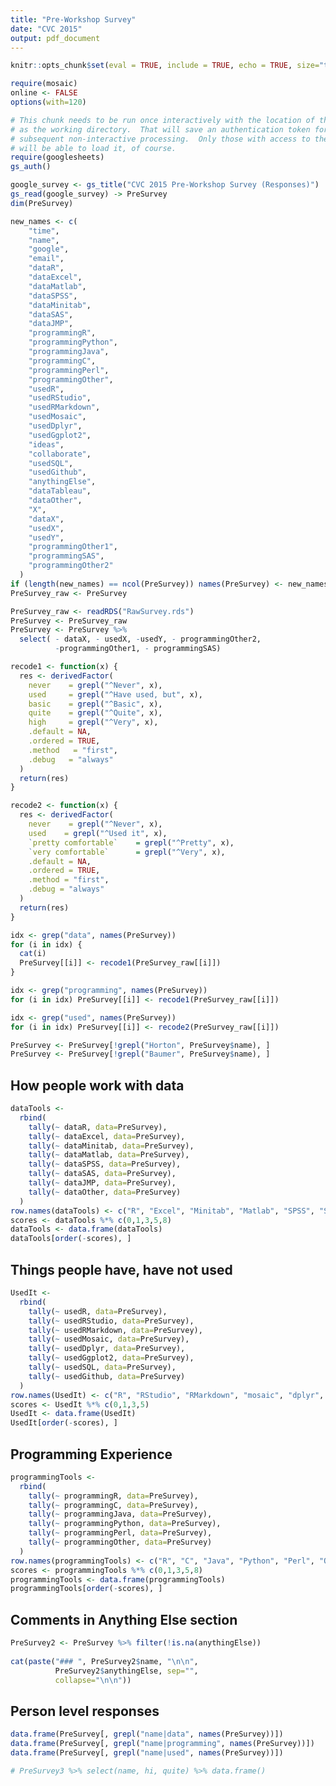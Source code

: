 ```yaml
---
title: "Pre-Workshop Survey"
date: "CVC 2015"
output: pdf_document
---
```




```r

knitr::opts_chunk$set(eval = TRUE, include = TRUE, echo = TRUE, size="tiny")

require(mosaic)
online <- FALSE
options(with=120)
```

```r
# This chunk needs to be run once interactively with the location of this file
# as the working directory.  That will save an authentication token for
# subsequent non-interactive processing.  Only those with access to the spreadsheet
# will be able to load it, of course.
require(googlesheets)
gs_auth()
```

```r
google_survey <- gs_title("CVC 2015 Pre-Workshop Survey (Responses)")
gs_read(google_survey) -> PreSurvey
dim(PreSurvey)
```

```r
new_names <- c(
    "time",
    "name",
    "google",
    "email",
    "dataR",
    "dataExcel",
    "dataMatlab",
    "dataSPSS",
    "dataMinitab",
    "dataSAS",
    "dataJMP",
    "programmingR",
    "programmingPython",
    "programmingJava",
    "programmingC",
    "programmingPerl",
    "programmingOther",
    "usedR",
    "usedRStudio",
    "usedRMarkdown",
    "usedMosaic",
    "usedDplyr",
    "usedGgplot2",
    "ideas",
    "collaborate",
    "usedSQL",
    "usedGithub",
    "anythingElse",
    "dataTableau",
    "dataOther",
    "X",
    "dataX",
    "usedX",
    "usedY",
    "programmingOther1",
    "programmingSAS",
    "programmingOther2"
  )
if (length(new_names) == ncol(PreSurvey)) names(PreSurvey) <- new_names
PreSurvey_raw <- PreSurvey
```

```r
PreSurvey_raw <- readRDS("RawSurvey.rds")
PreSurvey <- PreSurvey_raw
PreSurvey <- PreSurvey %>% 
  select( - dataX, - usedX, -usedY, - programmingOther2, 
          -programmingOther1, - programmingSAS) 
```

```r
recode1 <- function(x) {
  res <- derivedFactor(
    never    = grepl("^Never", x),
    used     = grepl("^Have used, but", x),
    basic    = grepl("^Basic", x),
    quite    = grepl("^Quite", x),
    high     = grepl("^Very", x),
    .default = NA,
    .ordered = TRUE,
    .method   = "first",
    .debug   = "always"
  )
  return(res)
}

recode2 <- function(x) {
  res <- derivedFactor(
    never    = grepl("^Never", x),
    used    = grepl("^Used it", x),
    `pretty comfortable`    = grepl("^Pretty", x),
    `very comfortable`      = grepl("^Very", x),
    .default = NA,
    .ordered = TRUE,
    .method = "first",
    .debug = "always"
  )
  return(res)
}

idx <- grep("data", names(PreSurvey)) 
for (i in idx) {
  cat(i)
  PreSurvey[[i]] <- recode1(PreSurvey_raw[[i]])
}

idx <- grep("programming", names(PreSurvey))
for (i in idx) PreSurvey[[i]] <- recode1(PreSurvey_raw[[i]])

idx <- grep("used", names(PreSurvey))
for (i in idx) PreSurvey[[i]] <- recode2(PreSurvey_raw[[i]])

PreSurvey <- PreSurvey[!grepl("Horton", PreSurvey$name), ]
PreSurvey <- PreSurvey[!grepl("Baumer", PreSurvey$name), ]
```

## How people work with data

```r
dataTools <- 
  rbind(
    tally(~ dataR, data=PreSurvey),
    tally(~ dataExcel, data=PreSurvey),
    tally(~ dataMinitab, data=PreSurvey),
    tally(~ dataMatlab, data=PreSurvey),
    tally(~ dataSPSS, data=PreSurvey),
    tally(~ dataSAS, data=PreSurvey),
    tally(~ dataJMP, data=PreSurvey),
    tally(~ dataOther, data=PreSurvey)
  )
row.names(dataTools) <- c("R", "Excel", "Minitab", "Matlab", "SPSS", "SAS", "JMP", "Other")
scores <- dataTools %*% c(0,1,3,5,8)
dataTools <- data.frame(dataTools)
dataTools[order(-scores), ]
```



## Things people have, have not used

```r
UsedIt <- 
  rbind(
    tally(~ usedR, data=PreSurvey),
    tally(~ usedRStudio, data=PreSurvey),
    tally(~ usedRMarkdown, data=PreSurvey),
    tally(~ usedMosaic, data=PreSurvey),
    tally(~ usedDplyr, data=PreSurvey),
    tally(~ usedGgplot2, data=PreSurvey),
    tally(~ usedSQL, data=PreSurvey),
    tally(~ usedGithub, data=PreSurvey)
  )
row.names(UsedIt) <- c("R", "RStudio", "RMarkdown", "mosaic", "dplyr", "ggplot2", "SQL", "Github")
scores <- UsedIt %*% c(0,1,3,5)
UsedIt <- data.frame(UsedIt)
UsedIt[order(-scores), ]
```

## Programming Experience

```r
programmingTools <- 
  rbind(
    tally(~ programmingR, data=PreSurvey),
    tally(~ programmingC, data=PreSurvey),
    tally(~ programmingJava, data=PreSurvey),
    tally(~ programmingPython, data=PreSurvey),
    tally(~ programmingPerl, data=PreSurvey),
    tally(~ programmingOther, data=PreSurvey)
  )
row.names(programmingTools) <- c("R", "C", "Java", "Python", "Perl", "Other")
scores <- programmingTools %*% c(0,1,3,5,8)
programmingTools <- data.frame(programmingTools)
programmingTools[order(-scores), ]
```


## Comments in Anything Else section

```r
PreSurvey2 <- PreSurvey %>% filter(!is.na(anythingElse))
                            
cat(paste("### ", PreSurvey2$name, "\n\n", 
          PreSurvey2$anythingElse, sep="",
          collapse="\n\n"))
```

## Person level responses
```r
data.frame(PreSurvey[, grepl("name|data", names(PreSurvey))])
data.frame(PreSurvey[, grepl("name|programming", names(PreSurvey))]) 
data.frame(PreSurvey[, grepl("name|used", names(PreSurvey))])

# PreSurvey3 %>% select(name, hi, quite) %>% data.frame()
```